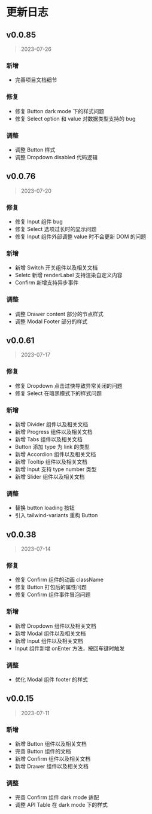 # 更新日志

## v0.0.85

> 2023-07-26

### 新增

- 完善项目文档细节

### 修复

- 修复 Button dark mode 下的样式问题
- 修复 Select option 和 value 对数据类型支持的 bug

### 调整

- 调整 Button 样式
- 调整 Dropdown disabled 代码逻辑

## v0.0.76

> 2023-07-20

### 修复

- 修复 Input 组件 bug
- 修复 Select 选项过长时的显示问题
- 修复 Input 组件外部调整 value 时不会更新 DOM 的问题

### 新增

- 新增 Switch 开关组件以及相关文档
- Seletc 新增 renderLabel 支持渲染自定义内容
- Confirm 新增支持异步事件

### 调整

- 调整 Drawer content 部分的节点样式
- 调整 Modal Footer 部分的样式

## v0.0.61

> 2023-07-17

### 修复

- 修复 Dropdown 点击过快导致异常关闭的问题
- 修复 Select 在暗黑模式下的样式问题

### 新增

- 新增 Divider 组件以及相关文档
- 新增 Progress 组件以及相关文档
- 新增 Tabs 组件以及相关文档
- Button 添加 type 为 link 的类型
- 新增 Accordion 组件以及相关文档
- 新增 Tooltip 组件以及相关文档
- 新增 Input 支持 type number 类型
- 新增 Slider 组件以及相关文档

### 调整

- 替换 button loading 按钮
- 引入 tailwind-variants 重构 Button

## v0.0.38

> 2023-07-14

### 修复

- 修复 Confirm 组件的动画 className
- 修复 Button 打包后的属性问题
- 修复 Confirm 组件事件冒泡问题

### 新增

- 新增 Dropdown 组件以及相关文档
- 新增 Modal 组件以及相关文档
- 新增 Input 组件以及相关文档
- Input 组件新增 onEnter 方法，按回车键时触发

### 调整

- 优化 Modal 组件 footer 的样式

## v0.0.15

> 2023-07-11

### 新增

- 新增 Button 组件以及相关文档
- 完善 Button 组件的文档
- 新增 Confirm 组件以及相关文档
- 新增 Drawer 组件以及相关文档

### 调整

- 完善 Confirm 组件 dark mode 适配
- 调整 API Table 在 dark mode 下的样式
